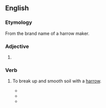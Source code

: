 {{also|Meeker}}

==English==

===Etymology===
From the brand name of a harrow maker.

===Adjective===
{{head|en|comparative adjective}}

# {{en-comparative of|meek}}

===Verb===
{{en-verb}}

# {{lb|en|agriculture}} To break up and smooth soil with a [[harrow]].
#* {{quote-book|en |year=1918|title=Report of the Iowa State Horticultural Society |author=|page=333|ISBN=|passage=After the field has been '''meekered''' it looks like it had been gone over with a garden rake, all clods having been cut or crushed and as level as a floor.}}
#* {{quote-book|en |year=1943 |title=Proceedings of the Annual Meeting|author=Ohio Vegetable and Potato Growers Association |page=|ISBN=|passage=I did not think it was necessary for all of you realize that your ground should be plowed, disked, harrowed, and '''meekered''' for a good seed bed.}}
#* {{quote-book|en |year=1978|title=Early competition between redroot pigweed and tomato |author=Ezuddin Sultan Mohammed |page=51|ISBN=|passage=The area was plowed on May l0, l977, disked on May l5 and '''meekered''' and harrowed on May  23 and 27.}}